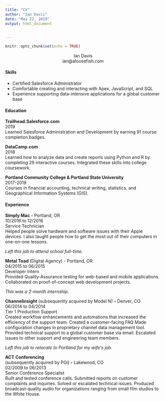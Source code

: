 ```yaml
---
title: "CV"
author: "Ian Davis"
date: "May 22, 2019"
output: html_document
        
      
---
```


```r
knitr::opts_chunk$set(echo = TRUE)
```

<center>Ian Davis</center>
<center>ian@aloosefish.com</center>



#### Skills

+ Certified Salesforce Administrator
+ Comfortable creating and interacting with Apex, JavaScript, and SQL
+ Experience supporting data-intensive applications for a global customer base  

#### Education

**Trailhead.Salesforce.com**  
2019  
Learned Salesforce Administration and Development by earning 91 course completion badges.

**DataCamp.com**  
2018  
Learned how to analyze data and create reports using Python and R by completing 29 interactive courses. Integrated these skills into college coursework.

**Portland Community College &amp; Portland State University**  
2017-2019  
Courses in financial accounting, technical writing, statistics, and Geographical Information Systems (GIS).  

#### Experience

**Simply Mac** - Portland, OR  
10/2016 to 12/2016      
Service Technician  
Helped people solve hardware and software issues with their Apple devices. I also taught people how to get the most out of their computers in one-on-one lessons.

_Left this job to attend school full-time._

**Metal Toad** (Digital Agency) - Portland, OR  
04/2015 to 06/2015  
Developer Intern  
Provided Quality-Assurance testing for web-based and mobile applications. Collaborated on proof-of-concept web development projects.

_This was a 2-month internship._

**Channelinsight** (subsequently acquired by Model N) **-** Denver, CO  
06/2014 to 04/2014  
Tier 1 Production Support  
Created workflow enhancements and automations that increased the efficiency of the support team. Created a customer-facing FAQ Made configuration changes in proprietary channel data management tool. Provided technical support to a global customer base via email. Escalated issues to other support and engineering team members.

_Left this job to relocate to Portland for my wife&#39;s job._

**ACT Conferencing**  
  (subsequently acquired by PGi) **-** Lakewood, CO  
02/2009 to 06/2013  
Senior Conference Specialist  
Built and tested conference calls. Submitted reports on customer complaints and inquiries. Solved or escalated technical issues. Produced broadcast-quality audio for organizations ranging from small film studios to the White House.


